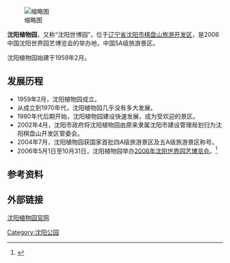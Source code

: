 {{expand|time=2013-04-21T06:44:10+00:00}}
[[File:Shenyang_世博园_-_panoramio.jpg|缩略图]]

'''沈阳植物园'''，又称“沈阳世博园”，位于[[辽宁省|辽宁省]][[沈阳市|沈阳市]][[沈阳棋盘山国际风景旅游开发区|棋盘山旅游开发区]]，是2006中国沈阳世界园艺博览会的举办地，中国5A级旅游景区。

沈阳植物园始建于1959年2月。

==发展历程==
*1959年2月，沈阳植物园成立。
*从成立到1970年代，沈阳植物园几乎没有多大发展。
*1980年代后期开始，沈阳植物园建设快速发展，成为受欢迎的景区。
*2002年4月，沈阳市政府将沈阳植物园由原来隶属沈阳市建设管理局划归为沈阳棋盘山开发区管委会。
*2004年7月，沈阳植物园获国家首批四A级旅游景区及五A级旅游景区称号。
*2006年5月1日至10月31日，沈阳植物园举办[[2006年沈阳世界园艺博览会|2006年沈阳世界园艺博览会]]。<ref>{{cite web | url=http://www.syszwy.com.cn/64.html | title=沈阳植物园（沈阳世界园艺博览园）园区介绍 | publisher=沈阳植物园 | accessdate=2013-04-21 | archive-date=2013-06-23 | archive-url=https://web.archive.org/web/20130623075515/http://www.syszwy.com.cn/64.html | dead-url=no }}</ref>

==参考资料==
{{Reflist}}

==外部链接==
[http://www.syszwy.com.cn/ 沈阳植物园官网] {{Wayback|url=http://www.syszwy.com.cn/ |date=20130819043229 }}
{{国家5A旅游景区}}
[[Category:沈阳公园|Category:沈阳公园]]

{{coord|41|51|31|N|123|38|38|E|region:CN_type:landmark|display=title}}